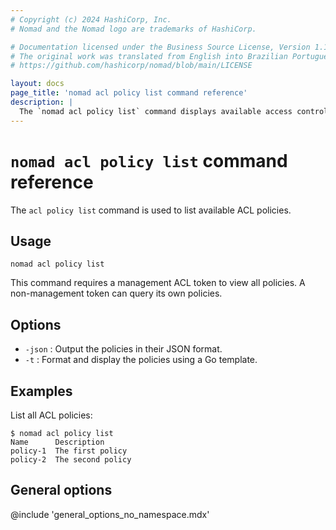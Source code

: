 ```yaml
---
# Copyright (c) 2024 HashiCorp, Inc.
# Nomad and the Nomad logo are trademarks of HashiCorp.

# Documentation licensed under the Business Source License, Version 1.1.
# The original work was translated from English into Brazilian Portuguese.
# https://github.com/hashicorp/nomad/blob/main/LICENSE

layout: docs
page_title: 'nomad acl policy list command reference'
description: |
  The `nomad acl policy list` command displays available access control list (ACL) policies.
---
```


# `nomad acl policy list` command reference

The `acl policy list` command is used to list available ACL policies.

## Usage

```plaintext
nomad acl policy list
```

This command requires a management ACL token to view all policies. A
non-management token can query its own policies.

## Options

- `-json` : Output the policies in their JSON format.
- `-t` : Format and display the policies using a Go template.

## Examples

List all ACL policies:

```shell-session
$ nomad acl policy list
Name      Description
policy-1  The first policy
policy-2  The second policy
```

## General options

@include 'general_options_no_namespace.mdx'
